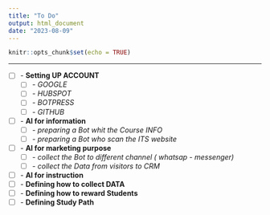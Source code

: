 ```yaml
---
title: "To Do"
output: html_document
date: "2023-08-09"
---
```


```r
knitr::opts_chunk$set(echo = TRUE)
```


****

- [ ] - **Setting UP ACCOUNT**
  - [ ] - *GOOGLE*
  - [ ] - *HUBSPOT*
  - [ ] - *BOTPRESS*
  - [ ] - *GITHUB*
- [ ] - **AI for information**
  - [ ] - *preparing a Bot whit the Course INFO*
  - [ ] - *preparing a Bot who scan the ITS website*
- [ ] - **AI for marketing purpose**
	- [ ] - *collect the Bot to different channel ( whatsap - messenger)*
	- [ ] - *collect the Data from visitors to CRM*
- [ ] - **AI for instruction**
- [ ] - **Defining how to collect DATA**
- [ ] - **Defining how to reward Students**
- [ ] - **Defining Study Path**
